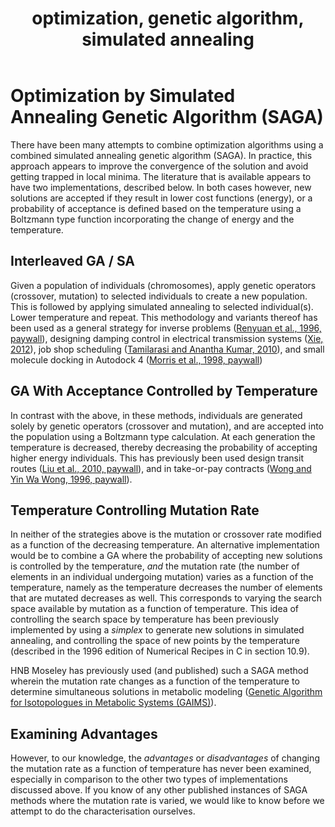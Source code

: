 % optimization, genetic algorithm, simulated annealing

# Optimization by Simulated Annealing Genetic Algorithm (SAGA)

There have been many attempts to combine optimization algorithms using a combined simulated annealing genetic algorithm (SAGA). In practice, this approach appears to improve the convergence of the solution and avoid getting trapped in local minima. The literature that is available appears to have two implementations, described below. In both cases however, new solutions are accepted if they result in lower cost functions (energy), or a probability of acceptance is defined based on the temperature using a Boltzmann type function incorporating the change of energy and the temperature.

## Interleaved GA / SA

Given a population of individuals (chromosomes), apply genetic operators (crossover, mutation) to selected individuals to create a new population. This is followed by applying simulated annealing to selected individual(s). Lower temperature and repeat. This methodology and variants thereof has been used as a general strategy for inverse problems ([Renyuan et al., 1996, paywall](http://ieeexplore.ieee.org/stamp/stamp.jsp?arnumber=00497490)), designing damping control in electrical transmission systems ([Xie, 2012](http://cdn.intechopen.com/pdfs-wm/38522.pdf)), job shop scheduling ([Tamilarasi and Anantha Kumar, 2010](http://www.ijest-ng.com/ijest-ng-vol2-no1-pp144-151.pdf)), and small molecule docking in Autodock 4 ([Morris et al., 1998, paywall](http://onlinelibrary.wiley.com/doi/10.1002/(SICI)1096-987X(19981115)19:14%3C1639::AID-JCC10%3E3.0.CO;2-B/pdf))

## GA With Acceptance Controlled by Temperature

In contrast with the above, in these methods, individuals are generated solely by genetic operators (crossover and mutation), and are accepted into the population using a Boltzmann type calculation. At each generation the temperature is decreased, thereby decreasing the probability of accepting higher energy individuals. This has previously been used design transit routes ([Liu et al., 2010, paywall](http://link.springer.com/chapter/10.1007%2F978-3-642-16472-9_37)), and in take-or-pay contracts ([Wong and Yin Wa Wong, 1996, paywall](http://ieeexplore.ieee.org/xpls/abs_all.jsp?arnumber=485994&tag=1)).

## Temperature Controlling Mutation Rate

In neither of the strategies above is the mutation or crossover rate modified as a function of the decreasing temperature. An alternative implementation would be to combine a GA where the probability of accepting new solutions is controlled by the temperature, *and* the mutation rate (the number of elements in an individual undergoing mutation) varies as a function of the temperature, namely as the temperature decreases the number of elements that are mutated decreases as well. This corresponds to varying the search space available by mutation as a function of temperature. This idea of controlling the search space by temperature has been previously implemented by using a *simplex* to generate new solutions in simulated annealing, and controlling the space of new points by the temperature (described in the 1996 edition of Numerical Recipes in C in section 10.9).

HNB Moseley has previously used (and published) such a SAGA method wherein the mutation rate changes as a function of the temperature to determine simultaneous solutions in metabolic modeling ([Genetic Algorithm for Isotopologues in Metabolic Systems (GAIMS)](http://www.ncbi.nlm.nih.gov/pubmed/21627825)). 


## Examining Advantages

However, to our knowledge, the *advantages* or *disadvantages* of changing the mutation rate as a function of temperature has never been examined, especially in comparison to the other two types of implementations discussed above. If you know of any other published instances of SAGA methods where the mutation rate is varied, we would like to know before we attempt to do the characterisation ourselves.